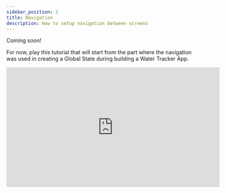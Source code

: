 ```yaml
---
sidebar_position: 1
title: Navigation
description: How to setup navigation between screens
---
```


Coming soon!

For now, play this tutorial that will start from the part where the navigation was used in  creating a Global State during building a Water Tracker App.

<iframe width="560" height="315" src="https://www.youtube.com/embed/o77ZaYEspRU?si=ij_7QFj496mQ3j2d&amp;start=62" title="YouTube video player" frameborder="0" allow="accelerometer; autoplay; clipboard-write; encrypted-media; gyroscope; picture-in-picture; web-share" referrerpolicy="strict-origin-when-cross-origin" allowfullscreen></iframe>